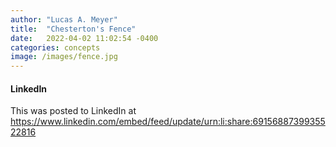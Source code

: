 ```yaml
---
author: "Lucas A. Meyer"
title:  "Chesterton's Fence"
date:   2022-04-02 11:02:54 -0400
categories: concepts
image: /images/fence.jpg
---
```


#### LinkedIn

This was posted to LinkedIn at <https://www.linkedin.com/embed/feed/update/urn:li:share:6915688739935522816>